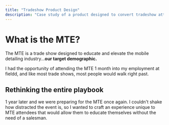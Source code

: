 ```yaml
---
title: "Tradeshow Product Design"
description: "Case study of a product designed to convert tradeshow attendees."
---
```


# What is the MTE?

The MTE is a trade show designed to educate and elevate the mobile detailing industry...**our target demographic.**

I had the opportunity of attending the MTE 1 month into my employment at fieldd, and like most trade shows, most people would walk right past. 

## Rethinking the entire playbook

1 year later and we were preparing for the MTE once again. I couldn't shake how distracted the event is, so I wanted to craft an experience unique to MTE attendees that would allow them to educate themselves without the need of a salesman.